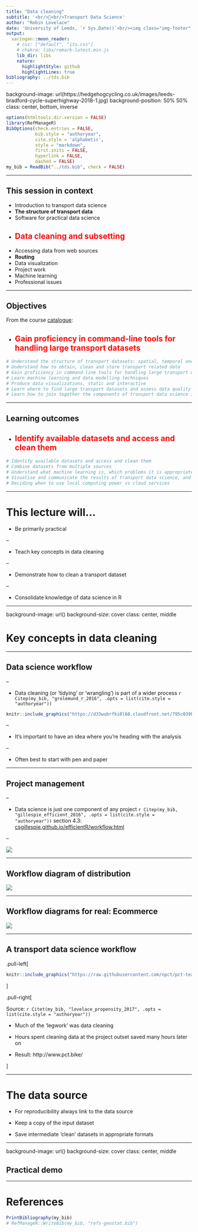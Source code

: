 ```yaml
---
title: "Data cleaning"
subtitle: '<br/>🚿<br/>Transport Data Science'
author: "Robin Lovelace"
date: 'University of Leeds, `r Sys.Date()`<br/><img class="img-footer" alt="" src="https://comms.leeds.ac.uk/wp-content/themes/toolkit-wordpress-theme/img/logo.png">'
output:
  xaringan::moon_reader:
    # css: ["default", "its.css"]
    # chakra: libs/remark-latest.min.js
    lib_dir: libs
    nature:
      highlightStyle: github
      highlightLines: true
bibliography: ../tds.bib
---
```


background-image: url(https://hedgehogcycling.co.uk/images/leeds-bradford-cycle-superhighway-2018-1.jpg)
background-position: 50% 50%
class: center, bottom, inverse

```r
options(htmltools.dir.version = FALSE)
library(RefManageR)
BibOptions(check.entries = FALSE, 
           bib.style = "authoryear", 
           cite.style = 'alphabetic', 
           style = "markdown",
           first.inits = FALSE,
           hyperlink = FALSE, 
           dashed = FALSE)
my_bib = ReadBib("../tds.bib", check = FALSE)
```

---

## This session in context

 - Introduction to transport data science
 - **The structure of transport data**
 - Software for practical data science
 -  ## <font color="red">Data cleaning and subsetting </font> 
 - Accessing data from web sources
 - **Routing**
 - Data visualization
 - Project work
 - Machine learning
 - Professional issues
 
---

## Objectives

From the course [catalogue](https://github.com/ITSLeeds/TDS/blob/master/catalogue.md):

-  ## <font color="red">Gain proficiency in command-line tools for handling large transport datasets</font> 


```r
# Understand the structure of transport datasets: spatial, temporal and demographic
# Understand how to obtain, clean and store transport related data
# Gain proficiency in command-line tools for handling large transport datasets
# Learn machine learning and data modelling techniques
# Produce data visualizations, static and interactive
# Learn where to find large transport datasets and assess data quality
# Learn how to join together the components of transport data science into a cohesive project portfolio 
```

---

## Learning outcomes

-  ## <font color="red">Identify available datasets and access and clean them</font> 


```r
# Identify available datasets and access and clean them
# Combine datasets from multiple sources
# Understand what machine learning is, which problems it is appropriate for compared with traditional statistical approaches, and how to implement machine learning techniques
# Visualise and communicate the results of transport data science, and know about setting-up interactive web applications
# Deciding when to use local computing power vs cloud services
```

---

# This lecture will...

- Be primarily practical

--

- Teach key concepts in data cleaning

--

- Demonstrate how to clean a transport dataset

--

- Consolidate knowledge of data science in R

---

background-image: url()
background-size: cover
class: center, middle

# Key concepts in data cleaning

---

## Data science workflow

--

- Data cleaning (or 'tidying' or 'wrangling') is part of a wider process 
`r Citep(my_bib, "grolemund_r_2016", .opts = list(cite.style = "authoryear"))`

```r
knitr::include_graphics("https://d33wubrfki0l68.cloudfront.net/795c039ba2520455d833b4034befc8cf360a70ba/558a5/diagrams/data-science-explore.png")
```

--

- It's important to have an idea where you're heading with the analysis

--

- Often best to start with pen and paper

---

## Project management

--

- Data science is just one component of any project 
`r Citep(my_bib, "gillespie_efficient_2016", .opts = list(cite.style = "authoryear"))`
section 4.3: [csgillespie.github.io/efficientR/workflow.html](https://csgillespie.github.io/efficientR/workflow.html#project-planning-and-management)

--

![](https://csgillespie.github.io/efficientR/_main_files/figure-html/4-1-1.png)

---

## Workflow diagram of distribution

![](https://www.researchgate.net/profile/Paulina_Jaramillo/publication/224559288/figure/fig1/AS:302736190001152@1449189340459/Traditional-Retail-Product-Flow-Diagram.png)

---

## Workflow diagrams for real: Ecommerce 

![](https://www.researchgate.net/profile/Paulina_Jaramillo/publication/224559288/figure/fig2/AS:302736190001153@1449189340579/E-commerce-Product-Flow-Diagram.png)

---

## A transport data science workflow

.pull-left[


```r
knitr::include_graphics("https://raw.githubusercontent.com/npct/pct-team/master/flow-model/flow-diag2.png")
```

]


.pull-right[

Source: `r Citet(my_bib, "lovelace_propensity_2017", .opts = list(cite.style = "authoryear"))`

- Much of the 'legwork' was data cleaning

- Hours spent cleaning data at the project outset saved many hours later on

- Result: http://www.pct.bike/

]

---

# The data source 

- For reproducibility always link to the data source

- Keep a copy of the input dataset

- Save intermediate 'clean' datasets in appropriate formats

---

background-image: url()
background-size: cover
class: center, middle

## Practical demo


---

# References

```r
PrintBibliography(my_bib)
# RefManageR::WriteBib(my_bib, "refs-geostat.bib")
```
